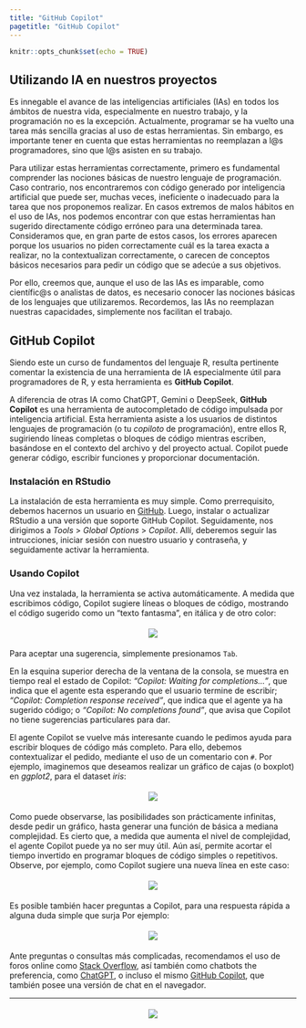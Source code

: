 ```yaml
---
title: "GitHub Copilot"
pagetitle: "GitHub Copilot"
---
```


```r
knitr::opts_chunk$set(echo = TRUE)
```

## Utilizando IA en nuestros proyectos

Es innegable el avance de las inteligencias artificiales (IAs) en todos los ámbitos de nuestra vida, especialmente en nuestro trabajo, y la programación no es la excepción. Actualmente, programar se ha vuelto una tarea más sencilla gracias al uso de estas herramientas. Sin embargo, es importante tener en cuenta que estas herramientas no reemplazan a l\@s programadores, sino que l\@s asisten en su trabajo.

Para utilizar estas herramientas correctamente, primero es fundamental comprender las nociones básicas de nuestro lenguaje de programación. Caso contrario, nos encontraremos con código generado por inteligencia artificial que puede ser, muchas veces, ineficiente o inadecuado para la tarea que nos proponemos realizar. En casos extremos de malos hábitos en el uso de IAs, nos podemos encontrar con que estas herramientas han sugerido directamente código erróneo para una determinada tarea. Consideramos que, en gran parte de estos casos, los errores aparecen porque los usuarios no piden correctamente cuál es la tarea exacta a realizar, no la contextualizan correctamente, o carecen de conceptos básicos necesarios para pedir un código que se adecúe a sus objetivos.

Por ello, creemos que, aunque el uso de las IAs es imparable, como científic\@s o analistas de datos, es necesario conocer las nociones básicas de los lenguajes que utilizaremos. Recordemos, las IAs no reemplazan nuestras capacidades, simplemente nos facilitan el trabajo.

## GitHub Copilot

Siendo este un curso de fundamentos del lenguaje R, resulta pertinente comentar la existencia de una herramienta de IA especialmente útil para programadores de R, y esta herramienta es **GitHub Copilot**.

A diferencia de otras IA como ChatGPT, Gemini o DeepSeek, **GitHub Copilot** es una herramienta de autocompletado de código impulsada por inteligencia artificial. Esta herramienta asiste a los usuarios de distintos lenguajes de programación (o tu *copiloto* de programación), entre ellos R, sugiriendo líneas completas o bloques de código mientras escriben, basándose en el contexto del archivo y del proyecto actual. Copilot puede generar código, escribir funciones y proporcionar documentación.

### Instalación en RStudio

La instalación de esta herramienta es muy simple. Como prerrequisito, debemos hacernos un usuario en [GitHub](https://github.com/){target="_blank"}. Luego, instalar o actualizar RStudio a una versión que soporte GitHub Copilot. Seguidamente, nos dirigimos a *Tools* \> *Global Options* \> *Copilot*. Allí, deberemos seguir las intrucciones, iniciar sesión con nuestro usuario y contraseña, y seguidamente activar la herramienta.

### Usando Copilot

Una vez instalada, la herramienta se activa automáticamente. A medida que escribimos código, Copilot sugiere líneas o bloques de código, mostrando el código sugerido como un "texto fantasma", en itálica y de otro color:

<div style="text-align: center;">
<img src="pics/copilot_example1.png" style="padding: 5px 0 5px 0;max-width:100%;height:auto;vertical-align:middle;border-style: none;"/>
</div>

Para aceptar una sugerencia, simplemente presionamos `Tab`.

En la esquina superior derecha de la ventana de la consola, se muestra en tiempo real el estado de Copilot: *"Copilot: Waiting for completions..."*, que indica que el agente esta esperando que el usuario termine de escribir; *"Copilot: Completion response received"*, que indica que el agente ya ha sugerido código; o *"Copilot: No completions found"*, que avisa que Copilot no tiene sugerencias particulares para dar.

El agente Copilot se vuelve más interesante cuando le pedimos ayuda para escribir bloques de código más completo. Para ello, debemos contextualizar el pedido, mediante el uso de un comentario con `#`. Por ejemplo, imaginemos que deseamos realizar un gráfico de cajas (o boxplot) en *ggplot2*, para el dataset *iris*:

<div style="text-align: center;">
<img src="pics/copilot_example2.png" style="padding: 5px 0 5px 0;max-width:100%;height:auto;vertical-align:middle;border-style: none;"/>
</div>

Como puede observarse, las posibilidades son prácticamente infinitas, desde pedir un gráfico, hasta generar una función de básica a mediana complejidad. Es cierto que, a medida que aumenta el nivel de complejidad, el agente Copilot puede ya no ser muy útil. Aún así, permite acortar el tiempo invertido en programar bloques de código simples o repetitivos. Observe, por ejemplo, como Copilot sugiere una nueva línea en este caso:

<div style="text-align: center;">
<img src="pics/copilot_example3.png" style="padding: 5px 0 5px 0;max-width:100%;height:auto;vertical-align:middle;border-style: none;"/>
</div>

Es posible también hacer preguntas a Copilot, para una respuesta rápida a alguna duda simple que surja Por ejemplo:

<div style="text-align: center;">
<img src="pics/copilot_example4.png" style="padding: 5px 0 5px 0;max-width:100%;height:auto;vertical-align:middle;border-style: none;"/>
</div>

Ante preguntas o consultas más complicadas, recomendamos el uso de foros online como [Stack Overflow](https://stackoverflow.com/){target="_blank"}, así también como chatbots the preferencia, como [ChatGPT](https://chat.openai.com/){target="_blank"}, o incluso el mismo [GitHub Copilot](https://github.com/copilot){target="_blank"}, que también posee una versión de chat en el navegador.

----------------------------------------------------------

<div style="text-align: center;">
  <img src="pics/R_IA.jpg" style="padding: 5px 0; max-width: 75%; height: auto; vertical-align: middle; border-style: none;" />
</div>

